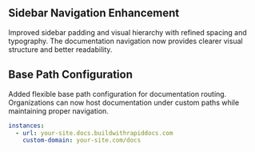 ## Sidebar Navigation Enhancement
Improved sidebar padding and visual hierarchy with refined spacing and typography. The documentation navigation now provides clearer visual structure and better readability.

## Base Path Configuration
Added flexible base path configuration for documentation routing. Organizations can now host documentation under custom paths while maintaining proper navigation.

```yaml docs.yml
instances:
  - url: your-site.docs.buildwithrapiddocs.com
    custom-domain: your-site.com/docs
```
